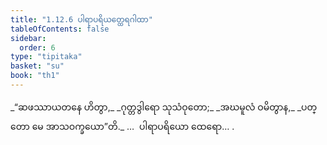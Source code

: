```yaml
---
title: "1.12.6 ပါရာပရိယတ္ထေရဂါထာ"
tableOfContents: false
sidebar:
  order: 6
type: "tipitaka"
basket: "su"
book: "th1"
---
```



<DynamicBreadcrumb />

<Division number="116" book="th1" e="ch" v="19" p="245">

<Paragraph number="259" type="verses" book="th1">
_“ဆဖဿာယတနေ ဟိတွာ,_  
_ဂုတ္တဒွါရော သုသံဝုတော;_  
_အဃမူလံ ဝမိတွာန,_  
_ပတ္တော မေ အာသဝက္ခယော”တိ._  


</Paragraph>
</Division>

<Paragraph number="260" type="center" book="th1">
…  ပါရာပရိယော ထေရော… .
</Paragraph>